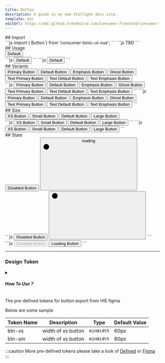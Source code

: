 ```yaml
---
title: Button
description: A guide in my new Starlight docs site.
template: doc
editUrl: https://adc.github.trendmicro.com/Consumer-Frontend/consumer-tonic-ui/blob/dev/astro/src/content/docs/intro/button.mdx
---
```


<div class="flex flex-col gap-4">
    <div class="flex flex-col gap-2">
        <div>
            ## Import
        </div>
        <Tabs>
            <TabItem label="Vue">
                ```js
                import { Button } from 'consumer-tonic-ui-vue';
                ```
            </TabItem>
            <TabItem label="React">
                ```js
                TBD
                ```
            </TabItem>
        </Tabs>
    </div>
    <div class="flex flex-col gap-4">
        <div>
            ## Usage
        </div>
        <div class="border-[1px] border-gray-500">
            <button class="tcsmd-btn-default">Default</button>
        </div>
        <div>
            <Tabs>
                <TabItem label="Tailwind">
                    ```js
                    <button class="tcsmd-btn-default">Default</button>
                    ```
                </TabItem>
                <TabItem label="Vue">
                    ```js
                    <Button variant="default">Default</Button>
                    ```
                </TabItem>
            </Tabs>
        </div>
    </div>
    <div class="flex flex-col gap-4">
        <div>
            ## Variants
        </div>
        <div class="border-[1px] border-gray-500">
            <button class="tcsmd-btn-primary">Primary Button</button>
            <button class="tcsmd-btn-default">Default Button</button>
            <button class="tcsmd-btn-emphasis">Emphasis Button</button>
            <button class="tcsmd-btn-ghost">Ghost Button</button>
            <button class="tcsmd-text-btn-primary">Text Primary Button</button>
            <button class="tcsmd-text-btn-default">Text Default Button</button>
            <button class="tcsmd-text-btn-emphasis">Text Emphasis Button</button>
        </div>
        <div>
            <Tabs>
                <TabItem label="Tailwind">
                    ```js
                    <button class="tcsmd-btn-primary">Primary Button</button>
                    <button class="tcsmd-btn-default">Default Button</button>
                    <button class="tcsmd-btn-emphasis">Emphasis Button</button>
                    <button class="tcsmd-btn-ghost">Ghost Button</button>
                    <button class="tcsmd-text-btn-primary">Text Primary Button</button>
                    <button class="tcsmd-text-btn-default">Text Default Button</button>
                    <button class="tcsmd-text-btn-emphasis">Text Emphasis Button</button>
                    ```
                </TabItem>
                <TabItem label="Vue">
                    ```js
                    <Button variant="primary">Primary Button</Button>
                    <Button variant="default">Default Button</Button>
                    <Button variant="emphasis">Emphasis Button</Button>
                    <Button variant="ghost">Ghost Button</Button>
                    <Button variant="text-primary">Text Primary Button</Button>
                    <Button variant="text-default">Text Default Button</Button>
                    <Button variant="text-emphasis">Text Emphasis Button</Button>
                    ```
                </TabItem>
            </Tabs>
        </div>
    </div>
    <div class="flex flex-col gap-4">
        <div>
            ## Size
        </div>
        <div class="border-[1px] border-gray-500">
            <button class="tcsmd-btn-primary xs">XS Button</button>
            <button class="tcsmd-btn-primary small">Small Button</button>
            <button class="tcsmd-btn-primary">Default Button</button>
            <button class="tcsmd-btn-primary large">Large Button</button>
        </div>
        <div>
            <Tabs>
                <TabItem label="Tailwind">
                    ```js
                    <button class="tcsmd-btn-primary xs">XS Button</button>
                    <button class="tcsmd-btn-primary small">Small Button</button>
                    <button class="tcsmd-btn-primary">Default Button</button>
                    <button class="tcsmd-btn-primary large">Large Button</button>
                    ```
                </TabItem>
                <TabItem label="Vue">
                    ```js
                    <Button variant="primary" size="xs">XS Button</Button>
                    <Button variant="primary" size="small">Small Button</Button>
                    <Button variant="primary">Default Button</Button>
                    <Button variant="primary" size="large">Large Button</Button>
                    ```
                </TabItem>
            </Tabs>
        </div>
    </div>
    <div class="flex flex-col gap-4">
        <div>
            ## State
        </div>
        <div class="flex border-[1px] border-gray-500">
          <span class="cursor-not-allowed">
            <button class="tcsmd-btn-primary disabled">Disabled Button</button>
          </span>
          <span class="cursor-wait not-content">
            <button class="tcsmd-btn-primary loading">
              loading
                <div class="loader">
                    <svg class="circle-progress">
                        <circle class="bg" cx="12" cy="12" r="9"></circle>
                        <circle class="progress" cx="12" cy="12" r="9"></circle>
                    </svg>
                </div>
            </button>
          </span>
        </div>
        <div>
            <Tabs>
                <TabItem label="Tailwind">
                    ```js
                  <span class="cursor-not-allowed">
                    <button class="tcsmd-btn-primary disabled">Disabled Button</button>
                  </span>
                  <span class="cursor-wait">
                    <button class="tcsmd-btn-primary loading">
                        <div class="loader">
                            <svg class="circle-progress">
                                <circle class="bg" cx="12" cy="12" r="9"></circle>
                                <circle class="progress" cx="12" cy="12" r="9"></circle>
                            </svg>
                        </div>
                    </button>
                  </span>
                    ```
                </TabItem>
                <TabItem label="Vue">
                    ```js
                    <Button variant="primary" disabled>Disabled Button</Button>
                    <Button variant="primary" loading="true">Loading Button</Button>
                    ```
                </TabItem>
            </Tabs>
        </div>
    </div>
</div>
<hr/>
<ButtonDoc/>

### Design Token

<details>
  <summary>
    <h5 class="contents">How To Use ?</h5>
  </summary>

  You can override Design Token in config

  ```js
  // tailwind.config.mjs

  module.exports = {

  plugins: [
  // add component to tailwind css
  require("consumer-tonic-ui")({
  inShadowRoot: false, // :root , :host
  defaultTheme: {extend: {
  minWidth: {
  'btn-xs': '60px',
  'btn-sm': '80px',
  'btn-md': '100px',
  'btn-lg': '100px'
}
}}
})
  ]
}
  ```

</details>

The pre-defined tokens for button export from HIE figma

Below are some sample

| Token Name | Description | Type | Default Value |
|---|---|---|---|
| btn-xs | width of xs button | `minWidth` | 60px |
| btn-sm | width of xs button | `minWidth` | 80px |

:::caution
More pre-defined tokens please take a look of [Defined](https://adc.github.trendmicro.com/Consumer-Frontend/consumer-tonic-design-system/blob/web-dist/consumer_buttons.json) or [Figma](https://www.figma.com/file/FPcYhygcr22tZS08P7hFF8/branch/br6Diik6cv6zQUvrit6RQV/%F0%9F%8F%A0-Consumer-Tonic---UI-Components?type=design&node-id=35951-10712&mode=design&t=ldjOzrnvDwkiroPn-0)
:::

